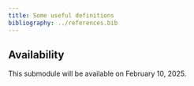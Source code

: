 ```yaml
---
title: Some useful definitions
bibliography: ../references.bib
---
```


::: {.callout-caution}
## Availability

This submodule will be available on February 10, 2025.
:::
